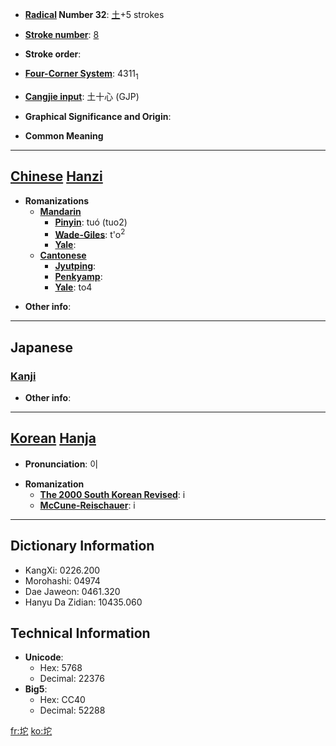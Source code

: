 * '''[[Wiktionary:Chinese radical index| Radical]] Number 32''': [[Wiktionary:Chinese radical index 土|土]]+5 strokes

* '''[[Wiktionary:Chinese total strokes index|Stroke number]]''': [[Wiktionary:Chinese total strokes index 8|8]]

* '''Stroke order''': 

* '''[[Wiktionary:Chinese four corner index|Four-Corner System]]''': 4311<sub>1</sub>

* '''[[Wiktionary:Chinese Cangjie index|Cangjie input]]''': 土十心 (GJP)

* '''Graphical Significance and Origin''': 

* '''Common Meaning'''

----

== [[Chinese]] [[Hanzi]] ==

* '''Romanizations'''
** '''[[Mandarin]]'''
*** '''[[Pinyin]]''': tuó (tuo2)
*** '''[[Wade-Giles]]''': t'o<sup>2</sup>
*** '''[[Yale]]''': 
** '''[[Cantonese]]'''
*** '''[[Jyutping]]''':
*** '''[[Penkyamp]]''': 
*** '''[[Yale]]''': to4

* '''Other info''': 

----

==Japanese==
===[[Kanji]]===
{{kanji|on readings=[[い]] (i), [[た]] (ta), [[だ]] (da)
|kun readings=[[けわしい]] (kewashii)
}}

* '''Other info''':  

----

== [[Korean]] [[Hanja]] ==

* '''Pronunciation''': 이

* '''Romanization'''
** '''[[The 2000 South Korean Revised Romanization|The 2000 South Korean Revised]]''': i
** '''[[McCune-Reischauer]]''': i

----

== Dictionary Information ==

* KangXi: 0226.200
* Morohashi: 04974
* Dae Jaweon: 0461.320
* Hanyu Da Zidian: 10435.060

== Technical Information ==

* '''Unicode''':
** Hex: 5768
** Decimal: 22376
* '''Big5''':
** Hex: CC40
** Decimal: 52288

[[fr:坨]]
[[ko:坨]]